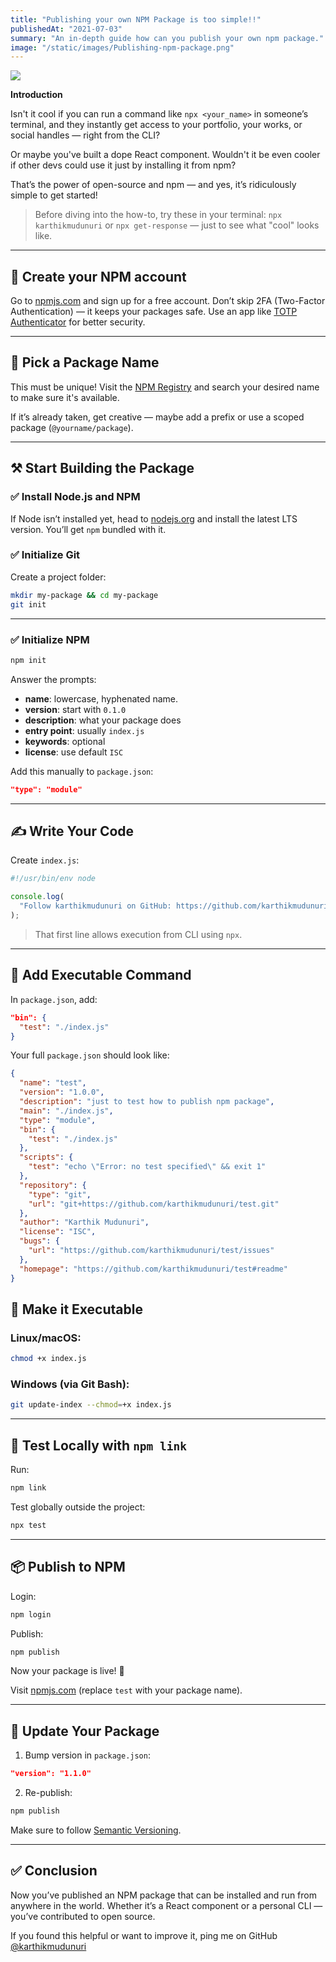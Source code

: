 ```yaml
---
title: "Publishing your own NPM Package is too simple!!"
publishedAt: "2021-07-03"
summary: "An in-depth guide how can you publish your own npm package."
image: "/static/images/Publishing-npm-package.png"
---
```


<Image
  src="/static/images/Publishing-npm-package.png"
  width={1080}
  height={720}
/>


**Introduction**

Isn't it cool if you can run a command like `npx <your_name>` in someone’s terminal, and they instantly get access to your portfolio, your works, or social handles — right from the CLI?

Or maybe you've built a dope React component. Wouldn't it be even cooler if other devs could use it just by installing it from npm?

That’s the power of open-source and npm — and yes, it’s ridiculously simple to get started!

> Before diving into the how-to, try these in your terminal: `npx karthikmudunuri` or `npx get-response` — just to see what "cool" looks like.


---

## 🚀 Create your NPM account

Go to [npmjs.com](https://www.npmjs.com) and sign up for a free account. Don’t skip 2FA (Two-Factor Authentication) — it keeps your packages safe. Use an app like [TOTP Authenticator](https://play.google.com/store/apps/details?id=com.authenticator.authservice2&hl=en&gl=US&pli=1) for better security.

---

## 🧠 Pick a Package Name

This must be unique! Visit the [NPM Registry](https://www.npmjs.com/) and search your desired name to make sure it's available.

If it’s already taken, get creative — maybe add a prefix or use a scoped package (`@yourname/package`).

---

## ⚒️ Start Building the Package

### ✅ Install Node.js and NPM

If Node isn’t installed yet, head to [nodejs.org](https://nodejs.org/) and install the latest LTS version. You’ll get `npm` bundled with it.

### ✅ Initialize Git

Create a project folder:
```bash
mkdir my-package && cd my-package
git init
```

---

### ✅ Initialize NPM

```bash
npm init
```

Answer the prompts:

- **name**: lowercase, hyphenated name.
- **version**: start with `0.1.0`
- **description**: what your package does
- **entry point**: usually `index.js`
- **keywords**: optional
- **license**: use default `ISC`

Add this manually to `package.json`:

```json
"type": "module"
```

---

## **✍️ Write Your Code**

Create `index.js`:

```js
#!/usr/bin/env node

console.log(
  "Follow karthikmudunuri on GitHub: https://github.com/karthikmudunuri"
);
```

> That first line allows execution from CLI using `npx`.

---

## **🧪 Add Executable Command**

In `package.json`, add:

```json
"bin": {
  "test": "./index.js"
}
```

Your full `package.json` should look like:

```json
{
  "name": "test",
  "version": "1.0.0",
  "description": "just to test how to publish npm package",
  "main": "./index.js",
  "type": "module",
  "bin": {
    "test": "./index.js"
  },
  "scripts": {
    "test": "echo \"Error: no test specified\" && exit 1"
  },
  "repository": {
    "type": "git",
    "url": "git+https://github.com/karthikmudunuri/test.git"
  },
  "author": "Karthik Mudunuri",
  "license": "ISC",
  "bugs": {
    "url": "https://github.com/karthikmudunuri/test/issues"
  },
  "homepage": "https://github.com/karthikmudunuri/test#readme"
}
```



## **🔐 Make it Executable**

### Linux/macOS:

```bash
chmod +x index.js
```

### Windows (via Git Bash):

```bash
git update-index --chmod=+x index.js
```

---

## **🧪 Test Locally with `npm link`**

Run:

```bash
npm link
```

Test globally outside the project:

```bash
npx test
```

---

## **📦 Publish to NPM**

Login:

```bash
npm login
```

Publish:

```bash
npm publish
```

Now your package is live! 🎉

Visit [npmjs.com](https://www.npmjs.com/package/test) (replace `test` with your package name).

---

## **🔄 Update Your Package**

1. Bump version in `package.json`:

```json
"version": "1.1.0"
```

2. Re-publish:

```bash
npm publish
```

Make sure to follow [Semantic Versioning](https://semver.org/).

---

## **✅ Conclusion**

Now you’ve published an NPM package that can be installed and run from anywhere in the world. Whether it’s a React component or a personal CLI — you’ve contributed to open source.

If you found this helpful or want to improve it, ping me on GitHub  
[@karthikmudunuri](https://github.com/karthikmudunuri)



